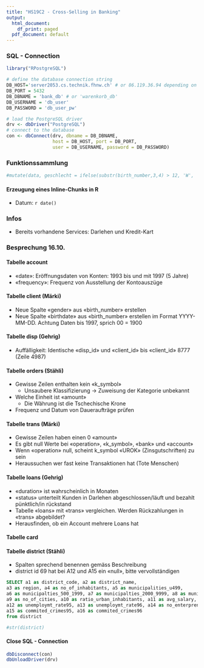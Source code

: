 ```yaml
---
title: "HS19C2 - Cross-Selling in Banking"
output:
  html_document:
    df_print: paged
  pdf_document: default
---
```


### SQL - Connection
```r
library("RPostgreSQL")

# define the database connection string
DB_HOST='server2053.cs.technik.fhnw.ch' # or 86.119.36.94 depending on the network
DB_PORT = 5432
DB_DBNAME = 'bank_db' # or 'warenkorb_db'
DB_USERNAME = 'db_user' 
DB_PASSWORD = 'db_user_pw' 

# load the PostgreSQL driver
drv <- dbDriver("PostgreSQL")
# connect to the database
con <- dbConnect(drv, dbname = DB_DBNAME,
                 host = DB_HOST, port = DB_PORT,
                 user = DB_USERNAME, password = DB_PASSWORD)

```


### Funktionssammlung

```r
#mutate(data, geschlecht = ifelse(substr(birth_number,3,4) > 12, 'W', 'M'))
```

#### Erzeugung eines Inline-Chunks in R
- Datum: `r date()`


### Infos
- Bereits vorhandene Services: Darlehen und Kredit-Kart

### Besprechung 16.10.

#### Tabelle account
- «date»: Eröffnungsdaten von Konten: 1993 bis und mit 1997 (5 Jahre)
- «frequency»: Frequenz von Ausstellung der Kontoauszüge

#### Tabelle client (Märki)
- Neue Spalte «gender» aus «birth_number» erstellen
- Neue Spalte «birthdate» aus «birth_number» erstellen im Format YYYY-MM-DD. Achtung Daten bis 1997, sprich 00 = 1900

#### Tabelle disp (Gehrig)
- Auffälligkeit: Identische «disp_id» und «client_id» bis «client_id» 8777 (Zeile 4987)

#### Tabelle orders (Stähli)
- Gewisse Zeilen enthalten kein «k_symbol»
  - Unsaubere Klassifizierung -> Zuweisung der Kategorie unbekannt
- Welche Einheit ist «amount»
  - Die Währung ist die Tschechische Krone
- Frequenz und Datum von Daueraufträge prüfen 

#### Tabelle trans (Märki)
- Gewisse Zeilen haben einen 0 «amount»
- Es gibt null Werte bei «operation», «k_symbol», «bank» und «account»
- Wenn «operation» null, scheint k_symbol «UROK» (Zinsgutschriften) zu sein
- Heraussuchen wer fast keine Transaktionen hat (Tote Menschen)

#### Tabelle loans (Gehrig)
- «duration» ist wahrscheinlich in Monaten
- «status» unterteilt Kunden in Darlehen abgeschlossen/läuft und bezahlt pünktlich/in rückstand
- Tabelle «loans» mit «trans» vergleichen. Werden Rückzahlungen in «trans» abgebildet?
- Herausfinden, ob ein Account mehrere Loans hat

#### Tabelle card

#### Tabelle district (Stähli)
- Spalten sprechend benennen gemäss Beschreibung
- district id 69 hat bei A12 und A15 ein «null», bitte vervollständigen

```sql
SELECT a1 as district_code, a2 as district_name,
a3 as region, a4 as no_of_inhabitants, a5 as municipalities_u499,
a6 as municipalties_500_1999, a7 as municipalties_2000_9999, a8 as municipalties_o9999,
a9 as no_of_cities, a10 as ratio_urban_inhabitants, a11 as avg_salary,
a12 as unemploymt_rate95, a13 as unemploymt_rate96, a14 as no_enterpreneurs_per_1000,
a15 as commited_crimes95, a16 as commited_crimes96 
from district
```

```r
#str(district)
```

#### Close SQL - Connection
```r
dbDisconnect(con)
dbUnloadDriver(drv)
```

